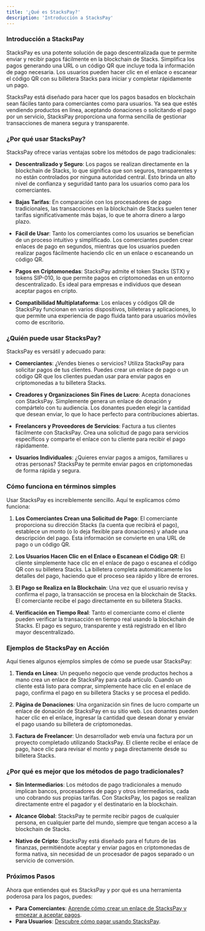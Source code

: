 ```yaml
---
title: '¿Qué es StacksPay?'
description: 'Introducción a StacksPay'
---
```


### **Introducción a StacksPay**

StacksPay es una potente solución de pago descentralizada que te permite enviar y recibir pagos fácilmente en la blockchain de Stacks. Simplifica los pagos generando una URL o un código QR que incluye toda la información de pago necesaria. Los usuarios pueden hacer clic en el enlace o escanear el código QR con su billetera Stacks para iniciar y completar rápidamente un pago.

StacksPay está diseñado para hacer que los pagos basados en blockchain sean fáciles tanto para comerciantes como para usuarios. Ya sea que estés vendiendo productos en línea, aceptando donaciones o solicitando el pago por un servicio, StacksPay proporciona una forma sencilla de gestionar transacciones de manera segura y transparente.

### **¿Por qué usar StacksPay?**

StacksPay ofrece varias ventajas sobre los métodos de pago tradicionales:

- **Descentralizado y Seguro**: Los pagos se realizan directamente en la blockchain de Stacks, lo que significa que son seguros, transparentes y no están controlados por ninguna autoridad central. Esto brinda un alto nivel de confianza y seguridad tanto para los usuarios como para los comerciantes.
  
- **Bajas Tarifas**: En comparación con los procesadores de pago tradicionales, las transacciones en la blockchain de Stacks suelen tener tarifas significativamente más bajas, lo que te ahorra dinero a largo plazo.

- **Fácil de Usar**: Tanto los comerciantes como los usuarios se benefician de un proceso intuitivo y simplificado. Los comerciantes pueden crear enlaces de pago en segundos, mientras que los usuarios pueden realizar pagos fácilmente haciendo clic en un enlace o escaneando un código QR.

- **Pagos en Criptomonedas**: StacksPay admite el token Stacks (STX) y tokens SIP-010, lo que permite pagos en criptomonedas en un entorno descentralizado. Es ideal para empresas e individuos que desean aceptar pagos en cripto.

- **Compatibilidad Multiplataforma**: Los enlaces y códigos QR de StacksPay funcionan en varios dispositivos, billeteras y aplicaciones, lo que permite una experiencia de pago fluida tanto para usuarios móviles como de escritorio.

### **¿Quién puede usar StacksPay?**

StacksPay es versátil y adecuado para:

- **Comerciantes**: ¿Vendes bienes o servicios? Utiliza StacksPay para solicitar pagos de tus clientes. Puedes crear un enlace de pago o un código QR que los clientes puedan usar para enviar pagos en criptomonedas a tu billetera Stacks.

- **Creadores y Organizaciones Sin Fines de Lucro**: Acepta donaciones con StacksPay. Simplemente genera un enlace de donación y compártelo con tu audiencia. Los donantes pueden elegir la cantidad que desean enviar, lo que lo hace perfecto para contribuciones abiertas.

- **Freelancers y Proveedores de Servicios**: Factura a tus clientes fácilmente con StacksPay. Crea una solicitud de pago para servicios específicos y comparte el enlace con tu cliente para recibir el pago rápidamente.

- **Usuarios Individuales**: ¿Quieres enviar pagos a amigos, familiares u otras personas? StacksPay te permite enviar pagos en criptomonedas de forma rápida y segura.

### **Cómo funciona en términos simples**

Usar StacksPay es increíblemente sencillo. Aquí te explicamos cómo funciona:

1. **Los Comerciantes Crean una Solicitud de Pago**: El comerciante proporciona su dirección Stacks (la cuenta que recibirá el pago), establece un monto (o lo deja flexible para donaciones) y añade una descripción del pago. Esta información se convierte en una URL de pago o un código QR.

2. **Los Usuarios Hacen Clic en el Enlace o Escanean el Código QR**: El cliente simplemente hace clic en el enlace de pago o escanea el código QR con su billetera Stacks. La billetera completa automáticamente los detalles del pago, haciendo que el proceso sea rápido y libre de errores.

3. **El Pago se Realiza en la Blockchain**: Una vez que el usuario revisa y confirma el pago, la transacción se procesa en la blockchain de Stacks. El comerciante recibe el pago directamente en su billetera Stacks.

4. **Verificación en Tiempo Real**: Tanto el comerciante como el cliente pueden verificar la transacción en tiempo real usando la blockchain de Stacks. El pago es seguro, transparente y está registrado en el libro mayor descentralizado.

### **Ejemplos de StacksPay en Acción**

Aquí tienes algunos ejemplos simples de cómo se puede usar StacksPay:

1. **Tienda en Línea**: Un pequeño negocio que vende productos hechos a mano crea un enlace de StacksPay para cada artículo. Cuando un cliente está listo para comprar, simplemente hace clic en el enlace de pago, confirma el pago en su billetera Stacks y se procesa el pedido.

2. **Página de Donaciones**: Una organización sin fines de lucro comparte un enlace de donación de StacksPay en su sitio web. Los donantes pueden hacer clic en el enlace, ingresar la cantidad que desean donar y enviar el pago usando su billetera de criptomonedas.

3. **Factura de Freelancer**: Un desarrollador web envía una factura por un proyecto completado utilizando StacksPay. El cliente recibe el enlace de pago, hace clic para revisar el monto y paga directamente desde su billetera Stacks.

### **¿Por qué es mejor que los métodos de pago tradicionales?**

- **Sin Intermediarios**: Los métodos de pago tradicionales a menudo implican bancos, procesadores de pago y otros intermediarios, cada uno cobrando sus propias tarifas. Con StacksPay, los pagos se realizan directamente entre el pagador y el destinatario en la blockchain.

- **Alcance Global**: StacksPay te permite recibir pagos de cualquier persona, en cualquier parte del mundo, siempre que tengan acceso a la blockchain de Stacks.

- **Nativo de Cripto**: StacksPay está diseñado para el futuro de las finanzas, permitiéndote aceptar y enviar pagos en criptomonedas de forma nativa, sin necesidad de un procesador de pagos separado o un servicio de conversión.

### **Próximos Pasos**

Ahora que entiendes qué es StacksPay y por qué es una herramienta poderosa para los pagos, puedes:

- **Para Comerciantes**: [Aprende cómo crear un enlace de StacksPay y empezar a aceptar pagos](#how-to-use-stacks-pay-as-a-merchant).
- **Para Usuarios**: [Descubre cómo pagar usando StacksPay](#how-to-pay-using-stacks-pay).
